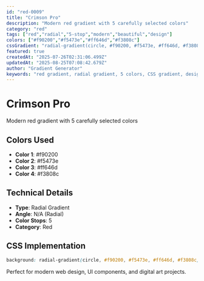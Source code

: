 ```yaml
---
id: "red-0009"
title: "Crimson Pro"
description: "Modern red gradient with 5 carefully selected colors"
category: "red"
tags: ["red","radial","5-stop","modern","beautiful","design"]
colors: ["#f90200","#f5473e","#ff646d","#f3808c"]
cssGradient: "radial-gradient(circle, #f90200, #f5473e, #ff646d, #f3808c)"
featured: true
createdAt: "2025-07-26T02:31:06.499Z"
updatedAt: "2025-08-25T07:08:42.679Z"
author: "Gradient Generator"
keywords: "red gradient, radial gradient, 5 colors, CSS gradient, design, #f90200, #f5473e, #ff646d, #f3808c"
---
```


# Crimson Pro

Modern red gradient with 5 carefully selected colors

## Colors Used
- **Color 1**: #f90200
- **Color 2**: #f5473e
- **Color 3**: #ff646d
- **Color 4**: #f3808c

## Technical Details
- **Type**: Radial Gradient
- **Angle**: N/A (Radial)
- **Color Stops**: 5
- **Category**: Red

## CSS Implementation
```css
background: radial-gradient(circle, #f90200, #f5473e, #ff646d, #f3808c);
```

Perfect for modern web design, UI components, and digital art projects.
